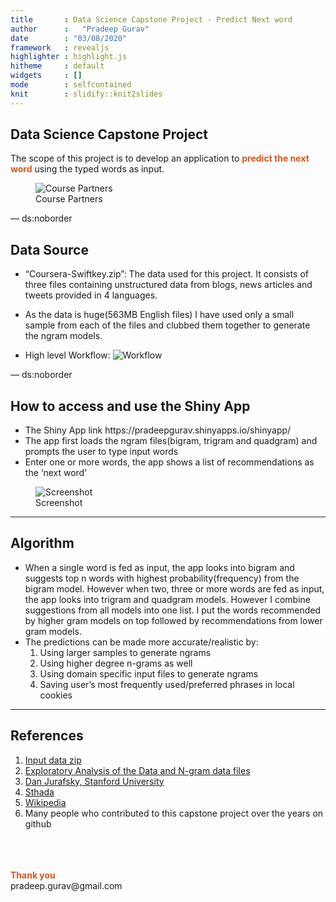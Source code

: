 ```yaml
---
title       : Data Science Capstone Project - Predict Next word
author      :   "Pradeep Gurav"
date        : "03/08/2020"
framework   : revealjs
highlighter : highlight.js
hitheme     : default 
widgets     : []
mode        : selfcontained
knit        : slidify::knit2slides
---
```


## Data Science Capstone Project
The scope of this project is to develop an application to <span style = "color:#d9561a; font-weight:bold">predict the next word</span>  using the typed words as input.

![Course Partners](resources/logos.png)

--- ds:noborder

## Data Source

- "Coursera-Swiftkey.zip": The data used for this project. It consists of three files containing unstructured data from blogs, news articles and tweets provided in 4 languages.

- As the data is huge(563MB English files) I have used only a small sample from each of the files and clubbed them together to generate the ngram models.

- High level Workflow:
![Workflow](resources/workflow.png)

--- ds:noborder

## How to access and use the Shiny App

- The Shiny App link https://pradeepgurav.shinyapps.io/shinyapp/
- The app first loads the ngram files(bigram, trigram and quadgram) and prompts the user to type input words
- Enter one or more words, the app shows a list of recommendations as the 'next word' 

![Screenshot](resources/appscrshot.png)

---

## Algorithm

- When a single word is fed as input, the app looks into bigram and suggests top n words with highest probability(frequency) from the bigram model. However when two, three or more words are fed as input, the app looks into trigram and quadgram models. However I combine suggestions from all models into one list. I put the words recommended by higher gram models on top followed by recommendations from lower gram models.
- The predictions can be made more accurate/realistic by:
  1. Using larger samples to generate ngrams  
  2. Using higher degree n-grams as well  
  3. Using domain specific input files to generate ngrams
  4. Saving user's most frequently used/preferred phrases in local cookies

---

## References

1. [Input data zip](https://d396qusza40orc.cloudfront.net/dsscapstone/dataset/Coursera-SwiftKey.zip)
2. [Exploratory Analysis of the Data and N-gram data files](https://rpubs.com/pgurav/capstone-exploratory1)
3. [Dan Jurafsky, Stanford University](https://www.youtube.com/watch?v=oWsMIW-5xUc&list=PLLssT5z_DsK8HbD2sPcUIDfQ7zmBarMYv)
4. [Sthada](http://www.sthda.com/english/wiki/text-mining-and-word-cloud-fundamentals-in-r-5-simple-steps-you-should-know)
5. [Wikipedia ](https://en.wikipedia.org/wiki/Natural_language_processing)
6. Many people who contributed to this capstone project over the years on github

  <br/>
  <br/>
  <br/>
  <span style = "color:#d9561a; font-weight:bold">Thank you</span>  
  pradeep.gurav@gmail.com

